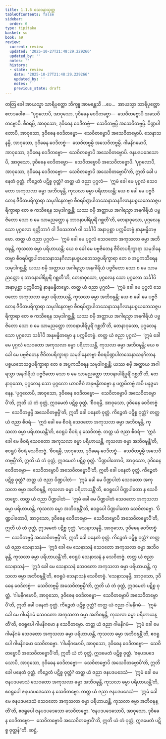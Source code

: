 ```yaml
---
title: 1.1.6 သေဝနာသုတ္တ
tableOfContents: false
sidebar:
  order: 6
type: tipitaka
basket: su
book: a9
review:
  current: review
  updated: '2025-10-27T21:48:29.229266'
  updated_by: ''
  notes: ''
  history:
  - state: review
    date: '2025-10-27T21:48:29.229266'
    updated_by: ''
    notes: ''
    previous_state: draft
---
```



<ReviewStatus review={frontmatter.review} showDetails={true} />

<HypothesisAnnotation frontmatter={frontmatter} />

<DynamicBreadcrumb />

<Division number="6" book="a9" e="ch" v="17" p="174">

<Paragraph number="60" book="a9">
တတြ ခေါ အာယသ္မာ သာရိပုတ္တော ဘိက္ခူ အာမန္တေသိ …ပေ…  အာယသ္မာ သာရိပုတ္တော ဧတဒဝေါစ—
</Paragraph>

<Paragraph number="61" book="a9">
“ပုဂ္ဂလောပိ, အာဝုသော, ဒုဝိဓေန ဝေဒိတဗ္ဗော—  သေဝိတဗ္ဗောပိ အသေဝိတဗ္ဗောပိ. စီဝရမ္ပိ, အာဝုသော, ဒုဝိဓေန ဝေဒိတဗ္ဗံ—  သေဝိတဗ္ဗမ္ပိ အသေဝိတဗ္ဗမ္ပိ. ပိဏ္ဍပါတောပိ, အာဝုသော, ဒုဝိဓေန ဝေဒိတဗ္ဗော—  သေဝိတဗ္ဗောပိ အသေဝိတဗ္ဗောပိ. သေနာသနမ္ပိ, အာဝုသော, ဒုဝိဓေန ဝေဒိတဗ္ဗံ—  သေဝိတဗ္ဗမ္ပိ အသေဝိတဗ္ဗမ္ပိ. ဂါမနိဂမောပိ, အာဝုသော, ဒုဝိဓေန ဝေဒိတဗ္ဗော—  သေဝိတဗ္ဗောပိ အသေဝိတဗ္ဗောပိ. ဇနပဒပဒေသောပိ, အာဝုသော, ဒုဝိဓေန ဝေဒိတဗ္ဗော—  သေဝိတဗ္ဗောပိ အသေဝိတဗ္ဗောပိ.
</Paragraph>

<Paragraph number="62" book="a9">
‘ပုဂ္ဂလောပိ, အာဝုသော, ဒုဝိဓေန ဝေဒိတဗ္ဗော—  သေဝိတဗ္ဗောပိ အသေဝိတဗ္ဗောပီ’တိ, ဣတိ ခေါ ပနေတံ ဝုတ္တံ. ကိဉ္စေတံ ပဋိစ္စ ဝုတ္တံ? တတ္ထ ယံ ဇညာ ပုဂ္ဂလံ—  ‘ဣမံ ခေါ မေ ပုဂ္ဂလံ သေဝတော အကုသလာ ဓမ္မာ အဘိဝဍ္ဎန္တိ, ကုသလာ ဓမ္မာ ပရိဟာယန္တိ; ယေ စ ခေါ မေ ပဗ္ဗဇိတေန ဇီဝိတပရိက္ခာရာ သမုဒါနေတဗ္ဗာ စီဝရပိဏ္ဍပါတသေနာသနဂိလာနပစ္စယဘေသဇ္ဇပရိက္ခာရာ တေ စ ကသိရေန သမုဒါဂစ္ဆန္တိ; ယဿ စမှိ အတ္ထာယ အဂါရသ္မာ အနဂါရိယံ ပဗ္ဗဇိတော သော စ မေ သာမညတ္ထော န ဘာဝနာပါရိပူရိံ ဂစ္ဆတီ’တိ, တေနာဝုသော, ပုဂ္ဂလေန သော ပုဂ္ဂလော ရတ္တိဘာဂံ ဝါ ဒိဝသဘာဂံ ဝါ သင်္ခါပိ အနာပုစ္ဆာ ပက္ကမိတဗ္ဗံ နာနုဗန္ဓိတဗ္ဗော.
</Paragraph>

<Paragraph number="63" book="a9">
တတ္ထ ယံ ဇညာ ပုဂ္ဂလံ—  ‘ဣမံ ခေါ မေ ပုဂ္ဂလံ သေဝတော အကုသလာ ဓမ္မာ အဘိဝဍ္ဎန္တိ, ကုသလာ ဓမ္မာ ပရိဟာယန္တိ; ယေ စ ခေါ မေ ပဗ္ဗဇိတေန ဇီဝိတပရိက္ခာရာ သမုဒါနေတဗ္ဗာ စီဝရပိဏ္ဍပါတသေနာသနဂိလာနပစ္စယဘေသဇ္ဇပရိက္ခာရာ တေ စ အပ္ပကသိရေန သမုဒါဂစ္ဆန္တိ; ယဿ စမှိ အတ္ထာယ အဂါရသ္မာ အနဂါရိယံ ပဗ္ဗဇိတော သော စ မေ သာမညတ္ထော န ဘာဝနာပါရိပူရိံ ဂစ္ဆတီ’တိ, တေနာဝုသော, ပုဂ္ဂလေန သော ပုဂ္ဂလော သင်္ခါပိ အနာပုစ္ဆာ ပက္ကမိတဗ္ဗံ နာနုဗန္ဓိတဗ္ဗော.
</Paragraph>

<Paragraph number="64" book="a9">
တတ္ထ ယံ ဇညာ ပုဂ္ဂလံ—  ‘ဣမံ ခေါ မေ ပုဂ္ဂလံ သေဝတော အကုသလာ ဓမ္မာ ပရိဟာယန္တိ, ကုသလာ ဓမ္မာ အဘိဝဍ္ဎန္တိ; ယေ စ ခေါ မေ ပဗ္ဗဇိတေန ဇီဝိတပရိက္ခာရာ သမုဒါနေတဗ္ဗာ စီဝရပိဏ္ဍပါတသေနာသနဂိလာနပစ္စယဘေသဇ္ဇပရိက္ခာရာ တေ စ ကသိရေန သမုဒါဂစ္ဆန္တိ; ယဿ စမှိ အတ္ထာယ အဂါရသ္မာ အနဂါရိယံ ပဗ္ဗဇိတော သော စ မေ သာမညတ္ထော ဘာဝနာပါရိပူရိံ ဂစ္ဆတီ’တိ, တေနာဝုသော, ပုဂ္ဂလေန သော ပုဂ္ဂလော သင်္ခါပိ အနုဗန္ဓိတဗ္ဗော န ပက္ကမိတဗ္ဗံ.
</Paragraph>

<Paragraph number="65" book="a9">
တတ္ထ ယံ ဇညာ ပုဂ္ဂလံ—  ‘ဣမံ ခေါ မေ ပုဂ္ဂလံ သေဝတော အကုသလာ ဓမ္မာ ပရိဟာယန္တိ, ကုသလာ ဓမ္မာ အဘိဝဍ္ဎန္တိ; ယေ စ ခေါ မေ ပဗ္ဗဇိတေန ဇီဝိတပရိက္ခာရာ သမုဒါနေတဗ္ဗာ စီဝရပိဏ္ဍပါတသေနာသနဂိလာနပစ္စယဘေသဇ္ဇပရိက္ခာရာ တေ စ အပ္ပကသိရေန သမုဒါဂစ္ဆန္တိ; ယဿ စမှိ အတ္ထာယ အဂါရသ္မာ အနဂါရိယံ ပဗ္ဗဇိတော သော စ မေ သာမညတ္ထော ဘာဝနာပါရိပူရိံ ဂစ္ဆတီ’တိ, တေနာဝုသော, ပုဂ္ဂလေန သော ပုဂ္ဂလော ယာဝဇီဝံ အနုဗန္ဓိတဗ္ဗော န ပက္ကမိတဗ္ဗံ အပိ ပနုဇ္ဇမာနေန. ‘ပုဂ္ဂလောပိ, အာဝုသော, ဒုဝိဓေန ဝေဒိတဗ္ဗော—  သေဝိတဗ္ဗောပိ အသေဝိတဗ္ဗောပီ’တိ, ဣတိ ယံ တံ ဝုတ္တံ, ဣဒမေတံ ပဋိစ္စ ဝုတ္တံ.
</Paragraph>

<Paragraph number="66" book="a9">
‘စီဝရမ္ပိ, အာဝုသော, ဒုဝိဓေန ဝေဒိတဗ္ဗံ—  သေဝိတဗ္ဗမ္ပိ အသေဝိတဗ္ဗမ္ပီ’တိ, ဣတိ ခေါ ပနေတံ ဝုတ္တံ. ကိဉ္စေတံ ပဋိစ္စ ဝုတ္တံ? တတ္ထ ယံ ဇညာ စီဝရံ—  ‘ဣဒံ ခေါ မေ စီဝရံ သေဝတော အကုသလာ ဓမ္မာ အဘိဝဍ္ဎန္တိ, ကုသလာ ဓမ္မာ ပရိဟာယန္တီ’တိ, ဧဝရူပံ စီဝရံ န သေဝိတဗ္ဗံ. တတ္ထ ယံ ဇညာ စီဝရံ—  ‘ဣဒံ ခေါ မေ စီဝရံ သေဝတော အကုသလာ ဓမ္မာ ပရိဟာယန္တိ, ကုသလာ ဓမ္မာ အဘိဝဍ္ဎန္တီ’တိ, ဧဝရူပံ စီဝရံ သေဝိတဗ္ဗံ. ‘စီဝရမ္ပိ, အာဝုသော, ဒုဝိဓေန ဝေဒိတဗ္ဗံ—  သေဝိတဗ္ဗမ္ပိ အသေဝိတဗ္ဗမ္ပီ’တိ, ဣတိ ယံ တံ ဝုတ္တံ, ဣဒမေတံ ပဋိစ္စ ဝုတ္တံ.
</Paragraph>

<Paragraph number="67" book="a9">
‘ပိဏ္ဍပါတောပိ, အာဝုသော, ဒုဝိဓေန ဝေဒိတဗ္ဗော—  သေဝိတဗ္ဗောပိ အသေဝိတဗ္ဗောပီ’တိ, ဣတိ ခေါ ပနေတံ ဝုတ္တံ. ကိဉ္စေတံ ပဋိစ္စ ဝုတ္တံ? တတ္ထ ယံ ဇညာ ပိဏ္ဍပါတံ—  ‘ဣမံ ခေါ မေ ပိဏ္ဍပါတံ သေဝတော အကုသလာ ဓမ္မာ အဘိဝဍ္ဎန္တိ, ကုသလာ ဓမ္မာ ပရိဟာယန္တီ’တိ, ဧဝရူပေါ ပိဏ္ဍပါတော န သေဝိတဗ္ဗော. တတ္ထ ယံ ဇညာ ပိဏ္ဍပါတံ—  ‘ဣမံ ခေါ မေ ပိဏ္ဍပါတံ သေဝတော အကုသလာ ဓမ္မာ ပရိဟာယန္တိ, ကုသလာ ဓမ္မာ အဘိဝဍ္ဎန္တီ’တိ, ဧဝရူပေါ ပိဏ္ဍပါတော သေဝိတဗ္ဗော. ‘ပိဏ္ဍပါတောပိ, အာဝုသော, ဒုဝိဓေန ဝေဒိတဗ္ဗော—  သေဝိတဗ္ဗောပိ အသေဝိတဗ္ဗောပီ’တိ, ဣတိ ယံ တံ ဝုတ္တံ, ဣဒမေတံ ပဋိစ္စ ဝုတ္တံ.
</Paragraph>

<Paragraph number="68" book="a9">
‘သေနာသနမ္ပိ, အာဝုသော, ဒုဝိဓေန ဝေဒိတဗ္ဗံ—  သေဝိတဗ္ဗမ္ပိ အသေဝိတဗ္ဗမ္ပီ’တိ, ဣတိ ခေါ ပနေတံ ဝုတ္တံ. ကိဉ္စေတံ ပဋိစ္စ ဝုတ္တံ? တတ္ထ ယံ ဇညာ သေနာသနံ—  ‘ဣဒံ ခေါ မေ သေနာသနံ သေဝတော အကုသလာ ဓမ္မာ အဘိဝဍ္ဎန္တိ, ကုသလာ ဓမ္မာ ပရိဟာယန္တီ’တိ, ဧဝရူပံ သေနာသနံ န သေဝိတဗ္ဗံ. တတ္ထ ယံ ဇညာ သေနာသနံ—  ‘ဣဒံ ခေါ မေ သေနာသနံ သေဝတော အကုသလာ ဓမ္မာ ပရိဟာယန္တိ, ကုသလာ ဓမ္မာ အဘိဝဍ္ဎန္တီ’တိ, ဧဝရူပံ သေနာသနံ သေဝိတဗ္ဗံ. ‘သေနာသနမ္ပိ, အာဝုသော, ဒုဝိဓေန ဝေဒိတဗ္ဗံ—  သေဝိတဗ္ဗမ္ပိ အသေဝိတဗ္ဗမ္ပီ’တိ, ဣတိ ယံ တံ ဝုတ္တံ, ဣဒမေတံ ပဋိစ္စ ဝုတ္တံ.
</Paragraph>

<Paragraph number="69" book="a9">
‘ဂါမနိဂမောပိ, အာဝုသော, ဒုဝိဓေန ဝေဒိတဗ္ဗော—  သေဝိတဗ္ဗောပိ အသေဝိတဗ္ဗောပီ’တိ, ဣတိ ခေါ ပနေတံ ဝုတ္တံ. ကိဉ္စေတံ ပဋိစ္စ ဝုတ္တံ? တတ္ထ ယံ ဇညာ ဂါမနိဂမံ—  ‘ဣမံ ခေါ မေ ဂါမနိဂမံ သေဝတော အကုသလာ ဓမ္မာ အဘိဝဍ္ဎန္တိ, ကုသလာ ဓမ္မာ ပရိဟာယန္တီ’တိ, ဧဝရူပေါ ဂါမနိဂမော န သေဝိတဗ္ဗော. တတ္ထ ယံ ဇညာ ဂါမနိဂမံ—  ‘ဣမံ ခေါ မေ ဂါမနိဂမံ သေဝတော အကုသလာ ဓမ္မာ ပရိဟာယန္တိ, ကုသလာ ဓမ္မာ အဘိဝဍ္ဎန္တီ’တိ, ဧဝရူပေါ ဂါမနိဂမော သေဝိတဗ္ဗော. ‘ဂါမနိဂမောပိ, အာဝုသော, ဒုဝိဓေန ဝေဒိတဗ္ဗော—  သေဝိတဗ္ဗောပိ အသေဝိတဗ္ဗောပီ’တိ, ဣတိ ယံ တံ ဝုတ္တံ, ဣဒမေတံ ပဋိစ္စ ဝုတ္တံ.
</Paragraph>

<Paragraph number="70" book="a9">
‘ဇနပဒပဒေသောပိ, အာဝုသော, ဒုဝိဓေန ဝေဒိတဗ္ဗော—  သေဝိတဗ္ဗောပိ အသေဝိတဗ္ဗောပီ’တိ, ဣတိ ခေါ ပနေတံ ဝုတ္တံ. ကိဉ္စေတံ ပဋိစ္စ ဝုတ္တံ? တတ္ထ ယံ ဇညာ ဇနပဒပဒေသံ—  ‘ဣမံ ခေါ မေ ဇနပဒပဒေသံ သေဝတော အကုသလာ ဓမ္မာ အဘိဝဍ္ဎန္တိ, ကုသလာ ဓမ္မာ ပရိဟာယန္တီ’တိ, ဧဝရူပေါ ဇနပဒပဒေသော န သေဝိတဗ္ဗော. တတ္ထ ယံ ဇညာ ဇနပဒပဒေသံ—  ‘ဣမံ ခေါ မေ ဇနပဒပဒေသံ သေဝတော အကုသလာ ဓမ္မာ ပရိဟာယန္တိ, ကုသလာ ဓမ္မာ အဘိဝဍ္ဎန္တီ’တိ, ဧဝရူပေါ ဇနပဒပဒေသော သေဝိတဗ္ဗော. ‘ဇနပဒပဒေသောပိ, အာဝုသော, ဒုဝိဓေန ဝေဒိတဗ္ဗော—  သေဝိတဗ္ဗောပိ အသေဝိတဗ္ဗောပီ’တိ, ဣတိ ယံ တံ ဝုတ္တံ, ဣဒမေတံ ပဋိစ္စ ဝုတ္တန်”တိ.

</Paragraph>
</Division>

<Paragraph number="71" type="center" book="a9">
ဆဋ္ဌံ.
</Paragraph>